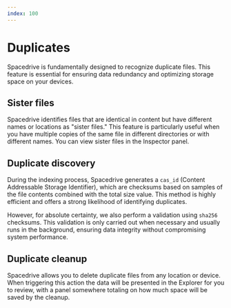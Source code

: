 ```yaml
---
index: 100
---
```


# Duplicates

Spacedrive is fundamentally designed to recognize duplicate files. This feature is essential for ensuring data redundancy and optimizing storage space on your devices.

## Sister files

Spacedrive identifies files that are identical in content but have different names or locations as "sister files." This feature is particularly useful when you have multiple copies of the same file in different directories or with different names. You can view sister files in the Inspector panel.

## Duplicate discovery

During the indexing process, Spacedrive generates a `cas_id` (Content Addressable Storage Identifier), which are checksums based on samples of the file contents combined with the total size value. This method is highly efficient and offers a strong likelihood of identifying duplicates.

However, for absolute certainty, we also perform a validation using `sha256` checksums. This validation is only carried out when necessary and usually runs in the background, ensuring data integrity without compromising system performance.

## Duplicate cleanup

Spacedrive allows you to delete duplicate files from any location or device. When triggering this action the data will be presented in the Explorer for you to review, with a panel somewhere totaling on how much space will be saved by the cleanup.
